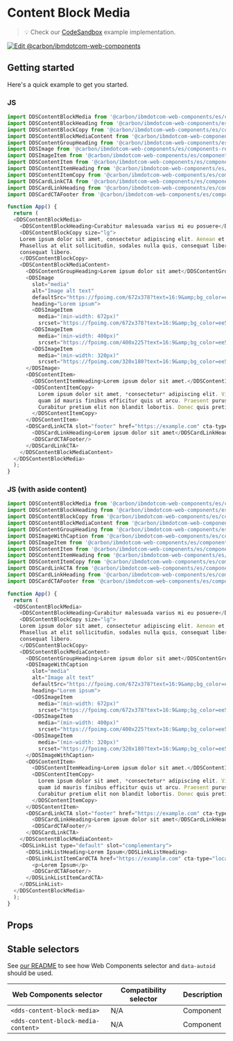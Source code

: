 
# Content Block Media

> 💡 Check our
> [CodeSandbox](https://githubbox.com/carbon-design-system/carbon-for-ibm-dotcom/tree/v1/packages/web-components/examples/codesandbox/components-react/content-block-media)
> example implementation.

[![Edit @carbon/ibmdotcom-web-components](https://codesandbox.io/static/img/play-codesandbox.svg)](https://githubbox.com/carbon-design-system/carbon-for-ibm-dotcom/tree/v1/packages/web-components/examples/codesandbox/components-react/content-block-media)

## Getting started

Here's a quick example to get you started.

### JS

```javascript
import DDSContentBlockMedia from '@carbon/ibmdotcom-web-components/es/components-react/content-block-media/content-block-media.js';
import DDSContentBlockHeading from '@carbon/ibmdotcom-web-components/es/components-react/content-block/content-block-heading.js';
import DDSContentBlockCopy from '@carbon/ibmdotcom-web-components/es/components-react/content-block/content-block-copy.js';
import DDSContentBlockMediaContent from '@carbon/ibmdotcom-web-components/es/components-react/content-block-media/content-block-media-content.js';
import DDSContentGroupHeading from '@carbon/ibmdotcom-web-components/es/components-react/content-group/content-group-heading.js';
import DDSImage from '@carbon/ibmdotcom-web-components/es/components-react/image/image.js';
import DDSImageItem from '@carbon/ibmdotcom-web-components/es/components-react/image/image-item.js';
import DDSContentItem from '@carbon/ibmdotcom-web-components/es/components-react/content-item/content-item.js';
import DDSContentItemHeading from '@carbon/ibmdotcom-web-components/es/components-react/content-item/content-item-heading.js';
import DDSContentItemCopy from '@carbon/ibmdotcom-web-components/es/components-react/content-item/content-item-copy.js';
import DDSCardLinkCTA from '@carbon/ibmdotcom-web-components/es/components-react/cta/card-link-cta.js';
import DDSCardLinkHeading from '@carbon/ibmdotcom-web-components/es/components-react/card-link/card-link-heading.js';
import DDSCardCTAFooter from '@carbon/ibmdotcom-web-components/es/components-react/cta/card-cta-footer.js';

function App() {
  return (
  <DDSContentBlockMedia>
    <DDSContentBlockHeading>Curabitur malesuada varius mi eu posuere</DDSContentBlockHeading>
    <DDSContentBlockCopy size="lg">
    Lorem ipsum dolor sit amet, consectetur adipiscing elit. Aenean et ultricies est. Mauris iaculis eget dolor nec hendrerit.
    Phasellus at elit sollicitudin, sodales nulla quis, consequat libero. Phasellus at elit sollicitudin, sodales nulla quis,
    consequat libero.
    </DDSContentBlockCopy>
    <DDSContentBlockMediaContent>
      <DDSContentGroupHeading>Lorem ipsum dolor sit amet</DDSContentGroupHeading>
      <DDSImage
        slot="media"
        alt="Image alt text"
        defaultSrc="https://fpoimg.com/672x378?text=16:9&amp;bg_color=ee5396&amp;text_color=161616"
        heading="Lorem ipsum">
        <DDSImageItem
          media="(min-width: 672px)"
          srcset="https://fpoimg.com/672x378?text=16:9&amp;bg_color=ee5396&amp;text_color=161616"/>
        <DDSImageItem
          media="(min-width: 400px)"
          srcset="https://fpoimg.com/400x225?text=16:9&amp;bg_color=ee5396&amp;text_color=161616"/>
        <DDSImageItem
          media="(min-width: 320px)"
          srcset="https://fpoimg.com/320x180?text=16:9&amp;bg_color=ee5396&amp;text_color=161616"/>
      </DDSImage>
      <DDSContentItem>
        <DDSContentItemHeading>Lorem ipsum dolor sit amet.</DDSContentItemHeading>
        <DDSContentItemCopy>
          Lorem ipsum dolor sit amet, *consectetur* adipiscing elit. Vivamus sed interdum tortor. Sed id pellentesque diam. In ut
          quam id mauris finibus efficitur quis ut arcu. Praesent purus turpis, venenatis eget odio et, tincidunt bibendum sem.
          Curabitur pretium elit non blandit lobortis. Donec quis pretium odio, in dignissim sapien.
        </DDSContentItemCopy>
      </DDSContentItem>
      <DDSCardLinkCTA slot="footer" href="https://example.com" cta-type="local">
        <DDSCardLinkHeading>Lorem ipsum dolor sit amet</DDSCardLinkHeading>
        <DDSCardCTAFooter/>
      </DDSCardLinkCTA>
    </DDSContentBlockMediaContent>
  </DDSContentBlockMedia>
  );
}
```

### JS (with aside content)

```javascript
import DDSContentBlockMedia from '@carbon/ibmdotcom-web-components/es/components-react/content-block-media/content-block-media.js';
import DDSContentBlockHeading from '@carbon/ibmdotcom-web-components/es/components-react/content-block/content-block-heading.js';
import DDSContentBlockCopy from '@carbon/ibmdotcom-web-components/es/components-react/content-block/content-block-copy.js';
import DDSContentBlockMediaContent from '@carbon/ibmdotcom-web-components/es/components-react/content-block-media/content-block-media-content.js';
import DDSContentGroupHeading from '@carbon/ibmdotcom-web-components/es/components-react/content-group/content-group-heading.js';
import DDSImageWithCaption from '@carbon/ibmdotcom-web-components/es/components-react/image/image.js';
import DDSImageItem from '@carbon/ibmdotcom-web-components/es/components-react/image/image-item.js';
import DDSContentItem from '@carbon/ibmdotcom-web-components/es/components-react/content-item/content-item.js';
import DDSContentItemHeading from '@carbon/ibmdotcom-web-components/es/components-react/content-item/content-item-heading.js';
import DDSContentItemCopy from '@carbon/ibmdotcom-web-components/es/components-react/content-item/content-item-copy.js';
import DDSCardLinkCTA from '@carbon/ibmdotcom-web-components/es/components-react/cta/card-link-cta.js';
import DDSCardLinkHeading from '@carbon/ibmdotcom-web-components/es/components-react/card-link/card-link-heading.js';
import DDSCardCTAFooter from '@carbon/ibmdotcom-web-components/es/components-react/cta/card-cta-footer.js';

function App() {
  return (
  <DDSContentBlockMedia>
    <DDSContentBlockHeading>Curabitur malesuada varius mi eu posuere</DDSContentBlockHeading>
    <DDSContentBlockCopy size="lg">
    Lorem ipsum dolor sit amet, consectetur adipiscing elit. Aenean et ultricies est. Mauris iaculis eget dolor nec hendrerit.
    Phasellus at elit sollicitudin, sodales nulla quis, consequat libero. Phasellus at elit sollicitudin, sodales nulla quis,
    consequat libero.
    </DDSContentBlockCopy>
    <DDSContentBlockMediaContent>
      <DDSContentGroupHeading>Lorem ipsum dolor sit amet</DDSContentGroupHeading>
      <DDSImageWithCaption
        slot="media"
        alt="Image alt text"
        defaultSrc="https://fpoimg.com/672x378?text=16:9&amp;bg_color=ee5396&amp;text_color=161616"
        heading="Lorem ipsum">
        <DDSImageItem
          media="(min-width: 672px)"
          srcset="https://fpoimg.com/672x378?text=16:9&amp;bg_color=ee5396&amp;text_color=161616"/>
        <DDSImageItem
          media="(min-width: 400px)"
          srcset="https://fpoimg.com/400x225?text=16:9&amp;bg_color=ee5396&amp;text_color=161616"/>
        <DDSImageItem
          media="(min-width: 320px)"
          srcset="https://fpoimg.com/320x180?text=16:9&amp;bg_color=ee5396&amp;text_color=161616"/>
      </DDSImageWithCaption>
      <DDSContentItem>
        <DDSContentItemHeading>Lorem ipsum dolor sit amet.</DDSContentItemHeading>
        <DDSContentItemCopy>
          Lorem ipsum dolor sit amet, *consectetur* adipiscing elit. Vivamus sed interdum tortor. Sed id pellentesque diam. In ut
          quam id mauris finibus efficitur quis ut arcu. Praesent purus turpis, venenatis eget odio et, tincidunt bibendum sem.
          Curabitur pretium elit non blandit lobortis. Donec quis pretium odio, in dignissim sapien.
        </DDSContentItemCopy>
      </DDSContentItem>
      <DDSCardLinkCTA slot="footer" href="https://example.com" cta-type="local">
        <DDSCardLinkHeading>Lorem ipsum dolor sit amet</DDSCardLinkHeading>
        <DDSCardCTAFooter/>
      </DDSCardLinkCTA>
    </DDSContentBlockMediaContent>
    <DDSLinkList type="default" slot="complementary">
      <DDSLinkListHeading>Lorem Ipsum</DDSLinkListHeading>
      <DDSLinkListItemCardCTA href="https://example.com" cta-type="local">
        <p>Lorem Ipsum</p>
        <DDSCardCTAFooter/>
      </DDSLinkListItemCardCTA>
    </DDSLinkList>
  </DDSContentBlockMedia>
  );
}
```

## Props

<Props of={PropTypesRef} />

## Stable selectors

See [our README](https://github.com/carbon-design-system/carbon-for-ibm-dotcom/tree/v1/packages/web-components#stable-selectors-for-analytics-and-integratione2e-testing-in-web-components) to see how Web Components selector and `data-autoid` should be used.

| Web Components selector | Compatibility selector | Description |
| ----------------------- | ---------------------- | ----------- |
| `<dds-content-block-media>`        | N/A                    | Component   |
| `<dds-content-block-media-content>`        | N/A                    | Component   |

<Description markdown={contributing} />
